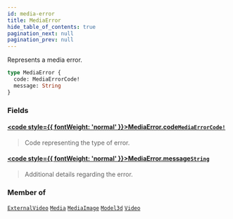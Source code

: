 ```yaml
---
id: media-error
title: MediaError
hide_table_of_contents: true
pagination_next: null
pagination_prev: null
---
```








Represents a media error.

```graphql
type MediaError {
  code: MediaErrorCode!
  message: String
}
```


### Fields

#### [<code style={{ fontWeight: 'normal' }}>MediaError.<b>code</b></code>](#)<Bullet />[`MediaErrorCode!`](/enums/media-error-code) <Badge class="secondary" text="non-null"/> <Badge class="secondary" text="enum"/>
> Code representing the type of error.
> 

#### [<code style={{ fontWeight: 'normal' }}>MediaError.<b>message</b></code>](#)<Bullet />[`String`](/scalars/string) <Badge class="secondary" text="scalar"/>
> Additional details regarding the error.
> 



### Member of

[`ExternalVideo`](/objects/external-video)  <Badge class="secondary" text="object"/><Bullet />[`Media`](/interfaces/media)  <Badge class="secondary" text="interface"/><Bullet />[`MediaImage`](/objects/media-image)  <Badge class="secondary" text="object"/><Bullet />[`Model3d`](/objects/model-3-d)  <Badge class="secondary" text="object"/><Bullet />[`Video`](/objects/video)  <Badge class="secondary" text="object"/>




